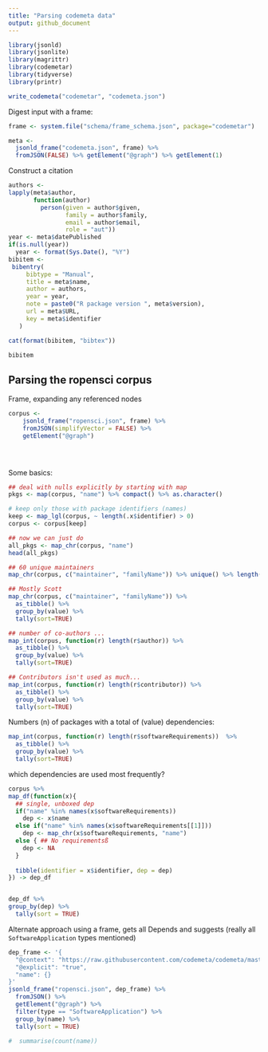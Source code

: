 ```yaml
---
title: "Parsing codemeta data"
output: github_document
---
```



```r
library(jsonld)
library(jsonlite)
library(magrittr)
library(codemetar)
library(tidyverse)
library(printr)
```

```r
write_codemeta("codemetar", "codemeta.json")
```



Digest input with a frame:

```r
frame <- system.file("schema/frame_schema.json", package="codemetar")

meta <- 
  jsonld_frame("codemeta.json", frame) %>%
  fromJSON(FALSE) %>% getElement("@graph") %>% getElement(1)
```

Construct a citation

```r
authors <- 
lapply(meta$author, 
       function(author) 
         person(given = author$given, 
                family = author$family, 
                email = author$email,
                role = "aut"))
year <- meta$datePublished
if(is.null(year)) 
  year <- format(Sys.Date(), "%Y")
bibitem <- 
 bibentry(
     bibtype = "Manual",
     title = meta$name,
     author = authors,
     year = year,
     note = paste0("R package version ", meta$version),
     url = meta$URL,
     key = meta$identifier
   )

cat(format(bibitem, "bibtex"))

bibitem
```


## Parsing the ropensci corpus

Frame, expanding any referenced nodes

```r
corpus <- 
    jsonld_frame("ropensci.json", frame) %>%
    fromJSON(simplifyVector = FALSE) %>%
    getElement("@graph") 


    
```


Some basics:

```r

## deal with nulls explicitly by starting with map
pkgs <- map(corpus, "name") %>% compact() %>% as.character()

# keep only those with package identifiers (names)
keep <- map_lgl(corpus, ~ length(.x$identifier) > 0)
corpus <- corpus[keep]

## now we can just do
all_pkgs <- map_chr(corpus, "name")
head(all_pkgs)
```

```r
## 60 unique maintainers
map_chr(corpus, c("maintainer", "familyName")) %>% unique() %>% length()

## Mostly Scott
map_chr(corpus, c("maintainer", "familyName")) %>% 
  as_tibble() %>%
  group_by(value) %>%
  tally(sort=TRUE)
```


```r
## number of co-authors ... 
map_int(corpus, function(r) length(r$author)) %>% 
  as_tibble() %>%
  group_by(value) %>%
  tally(sort=TRUE)
```

```r
## Contributors isn't used as much...
map_int(corpus, function(r) length(r$contributor)) %>% 
  as_tibble() %>%
  group_by(value) %>%
  tally(sort=TRUE)

```

Numbers (n) of packages with a total of (value) dependencies:

```r
map_int(corpus, function(r) length(r$softwareRequirements))  %>% 
  as_tibble() %>%
  group_by(value) %>%
  tally(sort=TRUE)
```

which dependencies are used most frequently?

```r
corpus %>%
map_df(function(x){
  ## single, unboxed dep
  if("name" %in% names(x$softwareRequirements))
    dep <- x$name
  else if("name" %in% names(x$softwareRequirements[[1]]))
    dep <- map_chr(x$softwareRequirements, "name")
  else { ## No requirementsß
    dep <- NA
  }
  
  tibble(identifier = x$identifier, dep = dep)
}) -> dep_df


dep_df %>%
group_by(dep) %>% 
  tally(sort = TRUE)

```

Alternate approach using a frame, gets all Depends and suggests (really all `SoftwareApplication` types mentioned)

```r
dep_frame <- '{
  "@context": "https://raw.githubusercontent.com/codemeta/codemeta/master/codemeta.jsonld",
  "@explicit": "true",
  "name": {}
}'
jsonld_frame("ropensci.json", dep_frame) %>% 
  fromJSON() %>% 
  getElement("@graph") %>%
  filter(type == "SoftwareApplication") %>%
  group_by(name) %>% 
  tally(sort = TRUE)
  
#  summarise(count(name))
```

